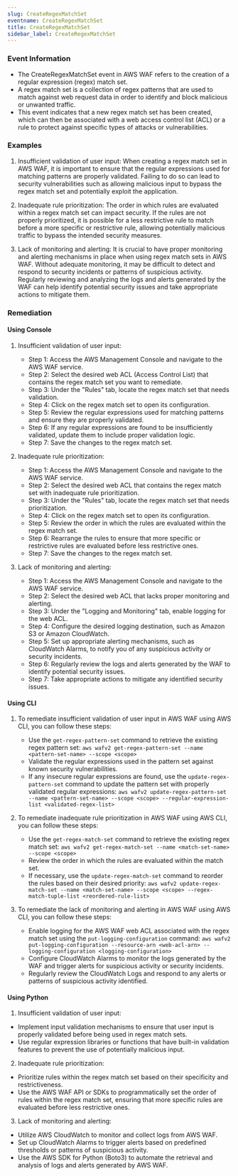 ```yaml
--- 
slug: CreateRegexMatchSet
eventname: CreateRegexMatchSet
title: CreateRegexMatchSet
sidebar_label: CreateRegexMatchSet
---
```

                       
### Event Information

- The CreateRegexMatchSet event in AWS WAF refers to the creation of a regular expression (regex) match set. 
- A regex match set is a collection of regex patterns that are used to match against web request data in order to identify and block malicious or unwanted traffic. 
- This event indicates that a new regex match set has been created, which can then be associated with a web access control list (ACL) or a rule to protect against specific types of attacks or vulnerabilities.


### Examples

1. Insufficient validation of user input: When creating a regex match set in AWS WAF, it is important to ensure that the regular expressions used for matching patterns are properly validated. Failing to do so can lead to security vulnerabilities such as allowing malicious input to bypass the regex match set and potentially exploit the application.

2. Inadequate rule prioritization: The order in which rules are evaluated within a regex match set can impact security. If the rules are not properly prioritized, it is possible for a less restrictive rule to match before a more specific or restrictive rule, allowing potentially malicious traffic to bypass the intended security measures.

3. Lack of monitoring and alerting: It is crucial to have proper monitoring and alerting mechanisms in place when using regex match sets in AWS WAF. Without adequate monitoring, it may be difficult to detect and respond to security incidents or patterns of suspicious activity. Regularly reviewing and analyzing the logs and alerts generated by the WAF can help identify potential security issues and take appropriate actions to mitigate them.

### Remediation

#### Using Console

1. Insufficient validation of user input:
   - Step 1: Access the AWS Management Console and navigate to the AWS WAF service.
   - Step 2: Select the desired web ACL (Access Control List) that contains the regex match set you want to remediate.
   - Step 3: Under the "Rules" tab, locate the regex match set that needs validation.
   - Step 4: Click on the regex match set to open its configuration.
   - Step 5: Review the regular expressions used for matching patterns and ensure they are properly validated.
   - Step 6: If any regular expressions are found to be insufficiently validated, update them to include proper validation logic.
   - Step 7: Save the changes to the regex match set.

2. Inadequate rule prioritization:
   - Step 1: Access the AWS Management Console and navigate to the AWS WAF service.
   - Step 2: Select the desired web ACL that contains the regex match set with inadequate rule prioritization.
   - Step 3: Under the "Rules" tab, locate the regex match set that needs prioritization.
   - Step 4: Click on the regex match set to open its configuration.
   - Step 5: Review the order in which the rules are evaluated within the regex match set.
   - Step 6: Rearrange the rules to ensure that more specific or restrictive rules are evaluated before less restrictive ones.
   - Step 7: Save the changes to the regex match set.

3. Lack of monitoring and alerting:
   - Step 1: Access the AWS Management Console and navigate to the AWS WAF service.
   - Step 2: Select the desired web ACL that lacks proper monitoring and alerting.
   - Step 3: Under the "Logging and Monitoring" tab, enable logging for the web ACL.
   - Step 4: Configure the desired logging destination, such as Amazon S3 or Amazon CloudWatch.
   - Step 5: Set up appropriate alerting mechanisms, such as CloudWatch Alarms, to notify you of any suspicious activity or security incidents.
   - Step 6: Regularly review the logs and alerts generated by the WAF to identify potential security issues.
   - Step 7: Take appropriate actions to mitigate any identified security issues.

#### Using CLI

1. To remediate insufficient validation of user input in AWS WAF using AWS CLI, you can follow these steps:
   - Use the `get-regex-pattern-set` command to retrieve the existing regex pattern set: `aws wafv2 get-regex-pattern-set --name <pattern-set-name> --scope <scope>`
   - Validate the regular expressions used in the pattern set against known security vulnerabilities.
   - If any insecure regular expressions are found, use the `update-regex-pattern-set` command to update the pattern set with properly validated regular expressions: `aws wafv2 update-regex-pattern-set --name <pattern-set-name> --scope <scope> --regular-expression-list <validated-regex-list>`

2. To remediate inadequate rule prioritization in AWS WAF using AWS CLI, you can follow these steps:
   - Use the `get-regex-match-set` command to retrieve the existing regex match set: `aws wafv2 get-regex-match-set --name <match-set-name> --scope <scope>`
   - Review the order in which the rules are evaluated within the match set.
   - If necessary, use the `update-regex-match-set` command to reorder the rules based on their desired priority: `aws wafv2 update-regex-match-set --name <match-set-name> --scope <scope> --regex-match-tuple-list <reordered-rule-list>`

3. To remediate the lack of monitoring and alerting in AWS WAF using AWS CLI, you can follow these steps:
   - Enable logging for the AWS WAF web ACL associated with the regex match set using the `put-logging-configuration` command: `aws wafv2 put-logging-configuration --resource-arn <web-acl-arn> --logging-configuration <logging-configuration>`
   - Configure CloudWatch Alarms to monitor the logs generated by the WAF and trigger alerts for suspicious activity or security incidents.
   - Regularly review the CloudWatch Logs and respond to any alerts or patterns of suspicious activity identified.

#### Using Python

1. Insufficient validation of user input:
- Implement input validation mechanisms to ensure that user input is properly validated before being used in regex match sets.
- Use regular expression libraries or functions that have built-in validation features to prevent the use of potentially malicious input.

2. Inadequate rule prioritization:
- Prioritize rules within the regex match set based on their specificity and restrictiveness.
- Use the AWS WAF API or SDKs to programmatically set the order of rules within the regex match set, ensuring that more specific rules are evaluated before less restrictive ones.

3. Lack of monitoring and alerting:
- Utilize AWS CloudWatch to monitor and collect logs from AWS WAF.
- Set up CloudWatch Alarms to trigger alerts based on predefined thresholds or patterns of suspicious activity.
- Use the AWS SDK for Python (Boto3) to automate the retrieval and analysis of logs and alerts generated by AWS WAF.


 